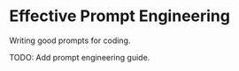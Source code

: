 # Effective Prompt Engineering

Writing good prompts for coding.

TODO: Add prompt engineering guide.
